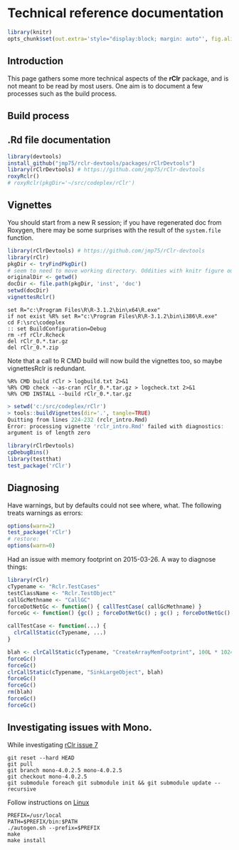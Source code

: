 <!--
%\VignetteEngine{knitr}
%\VignetteIndexEntry{Technical reference documentation}
-->

Technical reference documentation
=======================================

```r
library(knitr)
opts_chunk$set(out.extra='style="display:block; margin: auto"', fig.align="center")
```

Introduction
------------

This page gathers some more technical aspects of the **rClr** package, and is not meant to be read by most users.
One aim is to document a few processes such as the build process.

Build process
----------------------------

## .Rd file documentation
```r
library(devtools)
install_github("jmp75/rclr-devtools/packages/rClrDevtools")
library(rClrDevtools) # https://github.com/jmp75/rClr-devtools
roxyRclr()
# roxyRclr(pkgDir='~/src/codeplex/rClr')
```

## Vignettes
You should start from a new R session; if you have regenerated doc from Roxygen, there may be some surprises with the result of the `system.file` function.

```r
library(rClrDevtools) # https://github.com/jmp75/rClr-devtools
library(rClr)
pkgDir <- tryFindPkgDir()
# seem to need to move working directory. Oddities with knitr figure output otherwise
originalDir <- getwd()
docDir <- file.path(pkgDir, 'inst', 'doc')
setwd(docDir)
vignettesRclr()
```

```
set R="c:\Program Files\R\R-3.1.2\bin\x64\R.exe"
if not exist %R% set R="c:\Program Files\R\R-3.1.2\bin\i386\R.exe"
cd F:\src\codeplex
:: set BuildConfiguration=Debug
rm -rf rClr.Rcheck
del rClr_0.*.tar.gz
del rClr_0.*.zip
```

Note that a call to R CMD build will now build the vignettes too, so maybe vignettesRclr is redundant.

```
%R% CMD build rClr > logbuild.txt 2>&1
%R% CMD check --as-cran rClr_0.*.tar.gz > logcheck.txt 2>&1
%R% CMD INSTALL --build rClr_0.*.tar.gz
```

```r
> setwd('c:/src/codeplex/rClr')
> tools::buildVignettes(dir='.', tangle=TRUE)
Quitting from lines 224-232 (rclr_intro.Rmd) 
Error: processing vignette 'rclr_intro.Rmd' failed with diagnostics:
argument is of length zero
```

```r
library(rClrDevtools) 
cpDebugBins()
library(testthat)
test_package('rClr')
```

Diagnosing
---------------

Have warnings, but by defaults could not see where, what. The following treats warnings as errors:
```r
options(warn=2)
test_package('rClr')
# restore:
options(warn=0)
```

Had an issue with memory footprint on 2015-03-26. A way to diagnose things:

```r
library(rClr)
cTypename <- "Rclr.TestCases"
testClassName <- "Rclr.TestObject"
callGcMethname <- "CallGC"
forceDotNetGc <- function() { callTestCase( callGcMethname) }
forceGc <- function() {gc() ; forceDotNetGc() ; gc() ; forceDotNetGc() ; }

callTestCase <- function(...) {
  clrCallStatic(cTypename, ...)
}

blah <- clrCallStatic(cTypename, "CreateArrayMemFootprint", 100L * 1024L * 1024L)
forceGc()
forceGc()
clrCallStatic(cTypename, "SinkLargeObject", blah)
forceGc()
forceGc()
rm(blah)
forceGc()
forceGc()
```

## Investigating issues with Mono.

While investigating [rClr issue 7](https://github.com/jmp75/rClr/issues/7)

```
git reset --hard HEAD
git pull
git branch mono-4.0.2.5 mono-4.0.2.5
git checkout mono-4.0.2.5
git submodule foreach git submodule init && git submodule update --recursive
```

Follow instructions on [Linux](http://www.mono-project.com/docs/compiling-mono/linux/)

```
PREFIX=/usr/local
PATH=$PREFIX/bin:$PATH
./autogen.sh --prefix=$PREFIX
make
make install
```
